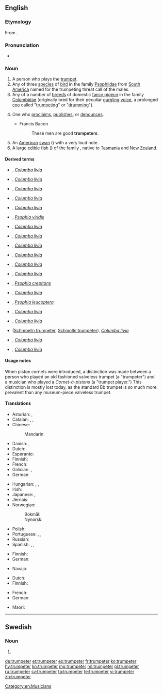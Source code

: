 ==English==
{{wikipedia|Trumpeter (bird)}}
{{wikipedia|Trumpeter (pigeon)}}

===Etymology===
From {{suffix|trumpet|er|lang=en}}.

===Pronunciation===
* {{IPA|/ˈtɹʌmpɛtɜ/|lang=en}}

===Noun===
{{en-noun}}

# A person who plays the [[trumpet]].
# Any of three [[species]] of [[bird]] in the family [[Psophiidae]] from [[South America]] named for the trumpeting threat call of the males.
# Any of a number of [[breed|breeds]] of domestic [[fancy pigeon]] in the family [[Columbidae]] (originally bred for their peculiar [[gurgling]] [[voice]], a prolonged [[coo]] called "[[trumpeting]]" or "[[drumming]]").
# {{context|figurative|lang=en}} One who [[proclaim]]s, [[publish]]es, or [[denounce]]s.
#* Francis Bacon
#*: These men are good '''trumpeters'''.
# An [[American]] [[swan]] ({{taxlink|Olor buccinator|species|noshow=1}}) with a very loud note.
# A large [[edible]] [[fish]] ({{taxlink|Latris hecateia|species|noshow=1}}) of the family ''{{taxlink|Cirrhitidae|family|noshow=1}}'', native to [[Tasmania]] and [[New Zealand]].

{{Webster 1913}}

====Derived terms====
* {{vern|Altenburg trumpeter|pedia=1}}, ''[[Columba livia]]''
* {{vern|Arabian trumpeter|pedia=1}}, ''[[Columba livia]]''
* {{vern|Bernburg trumpeter|pedia=1}}, ''[[Columba livia]]''
* {{vern|Bokhara trumpeter|pedia=1}}, ''[[Columba livia]]''
* {{vern|Czech trumpeter|pedia=1}}, ''[[Columba livia]]''
* {{vern|dark-winged trumpeter|pedia=1}}, ''[[Psophia viridis]]''
* {{vern|Dresden trumpeter|pedia=1}}, ''[[Columba livia]]''
* {{vern|English trumpeter|pedia=1}}, ''[[Columba livia]]''
* {{vern|Franconian trumpeter|pedia=1}}, ''[[Columba livia]]''
* {{vern|German beak-crested trumpeter|pedia=1}}, ''[[Columba livia]]''
* {{vern|German double-crested trumpeter|pedia=1}}, ''[[Columba livia]]''
* {{vern|German fork-tailed trumpeter|pedia=1}}, ''[[Columba livia]]''
* {{vern|grey-winged trumpeter|pedia=1}}, ''[[Psophia crepitans]]''
* {{vern|Harzburg trumpeter|pedia=1}}, ''[[Columba livia]]''
* {{vern|pale-winged trumpeter|pedia=1}}, ''[[Psophia leucoptera]]''
* {{vern|Russian trumpeter|pedia=1}}, ''[[Columba livia]]''
* {{vern|Saxon trumpeter|pedia=1}}, ''[[Columba livia]]''
* {{vern|Schmölln trumpeter|pedia=1}} ([[Schmoelln trumpeter]], [[Schmolln trumpeter]]), ''[[Columba livia]]''
* {{vern|vern|Syrian trumpeter|pedia=1}}, ''[[Columba livia]]''
* {{vern|vern|Vogtland trumpeter|pedia=1}}, ''[[Columba livia]]''

====Usage notes====
When piston cornets were introduced, a distinction was made between a person who played an old fashioned valveless trumpet (a "trumpeter") and a musician who played a ''Cornet-á-pistons'' (a "trumpet player.")  This distinction is mostly lost today, as the standard Bb trumpet is so much more prevalent than any museum-piece valveless trumpet.

====Translations====
{{trans-top|person who plays the trumpet}}
* Asturian: {{t|ast|trompetista|m|f}}, {{t|ast|trompeteru|m}}
* Catalan: {{t+|ca|trompetista|m|f}}, {{t|ca|trompeter|m}}, {{t+|ca|trompeta|m|f}}
* Chinese:
*: Mandarin: {{t+|cmn|喇叭手|tr=lǎbāshǒu|sc=Hani}}
* Danish: {{t|da|trompetist|c}}, {{t|da|trompeter|c}}
* Dutch: {{t+|nl|trompettist|m}}
* Esperanto: {{t|eo|trumpetisto}}
* Finnish: {{t+|fi|trumpetisti}}
* French: {{t+|fr|trompettiste|m|f}}
* Galician: {{t+|gl|trompetista|m|f}}, {{t+|gl|trompeta|m}}
* German: {{t+|de|Trompeter|m}}
{{trans-mid}}
* Hungarian: {{t|hu|trombitás}}, {{t+|hu|kürtös}}, {{t|hu|trombitajátékos}}
* Irish: {{t|ga|trumpadóir|m}}
* Japanese: {{t|ja|トランペッター|tr=toranpettā|sc=Jpan}}, {{t|ja|喇叭手|tr=らっぱしゅ, rappashu|sc=Jpan}}
* Jèrriais: {{t|roa-jer|trompetteux|m}}
* Norwegian:
*: Bokmål: {{t|nb|trompetist|m}}
*: Nynorsk: {{t|nn|trompetist|m}}
* Polish: {{t|pl|trębacz|m}}
* Portuguese: {{t+|pt|trompetista|m|f}}, {{t|pt|trombeteiro|m}}, {{t+|pt|trombeta|m}}
* Russian: {{t+|ru|трубач|m|sc=Cyrl|tr=trubáč}}
* Spanish: {{t|es|trompetista|m|f}}, {{t|es|trompetero|m}}, {{t+|es|trompeta|m}}
{{trans-bottom}}

{{trans-top|bird (Psophiidae)}}
* Finnish: {{t+|fi|kyssäkurki}}
* German: {{t|de|Trompetervogel|m}}
{{trans-mid}}
* Navajo: {{t|nv|tsiiyázhí}}
{{trans-bottom}}

{{trans-top|trumpeter pigeon (Columbidae)}}
* Dutch: {{t|nl|trommelduif|m|f}}
* Finnish: {{t+|fi|kesykyyhky}}
{{trans-mid}}
* French: {{t|fr|pigeon tambour|m}}
* German: {{t|de|Trommeltaube|f}}
{{trans-bottom}}

{{trans-top|a type of fish}}
{{trans-mid}}
* Maori: {{t|mi|kohikohi}}
{{trans-bottom}}


[[Category:en:Musicians]]

----

==Swedish==

===Noun===
{{head|sv|noun form}}

# {{sv-noun-form-indef-pl|trumpet}}

[[de:trumpeter]]
[[et:trumpeter]]
[[eo:trumpeter]]
[[fr:trumpeter]]
[[ko:trumpeter]]
[[hy:trumpeter]]
[[kn:trumpeter]]
[[mg:trumpeter]]
[[ml:trumpeter]]
[[pl:trumpeter]]
[[ru:trumpeter]]
[[sv:trumpeter]]
[[ta:trumpeter]]
[[te:trumpeter]]
[[vi:trumpeter]]
[[zh:trumpeter]]